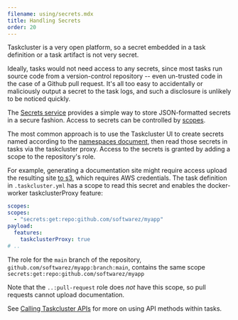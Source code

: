 ```yaml
---
filename: using/secrets.mdx
title: Handling Secrets
order: 20
---
```


Taskcluster is a very open platform, so a secret embedded in a task definition
or a task artifact is not very secret.

Ideally, tasks would not need access to any secrets, since most tasks run
source code from a version-control repository -- even un-trusted code in the
case of a Github pull request. It's all too easy to accidentally or maliciously
output a secret to the task logs, and such a disclosure is unlikely to be
noticed quickly.

The [Secrets service](/docs/reference/core/secrets) provides a simple way to store
JSON-formatted secrets in a secure fashion. Access to secrets can be controlled
by [scopes](/docs/manual/design/apis/hawk/scopes).

The most common approach is to use the Taskcluster UI to create secrets named
according to the [namespaces document](/docs/manual/using/namespaces), then read
those secrets in tasks via the taskcluster proxy. Access to the secrets is
granted by adding a scope to the repository's role.

For example, generating a documentation site might require access upload the resulting site [to s3](s3-uploads), which requires AWS credentials.
The task definition in `.taskcluster.yml` has a scope to read this secret and
enables the docker-worker taskclusterProxy feature:

```yaml
scopes:
scopes:
  - "secrets:get:repo:github.com/softwarez/myapp"
payload:
  features:
    taskclusterProxy: true
# ..
```

The role for the `main` branch of the repository,
`github.com/softwarez/myapp:branch:main`, contains the same scope
`secrets:get:repo:github.com/softwarez/myapp`

Note that the `..:pull-request` role does *not* have this scope, so pull
requests cannot upload documentation.

See [Calling Taskcluster APIs](/docs/manual/using/api) for more on using API methods within tasks.

